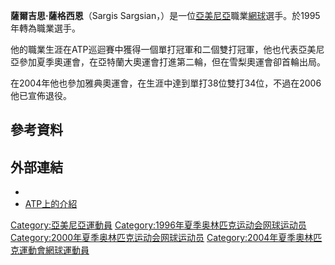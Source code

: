 {{Infobox 网球
|name=Sargis Sargsian
|image=Sargis Sargisian US Open 2004.jpg
|国籍={{ARM}}
|生日={{birth_date_and_age|1973|6|3|mf=y}}
|出生地={{ARM}}葉里溫
|居住地={{USA}}佛羅里達博卡拉頓
|身高=180
|体重=75
|持拍手=右
|反拍=雙手
|转职业年=1995年
|球拍=
|球衣=
|球鞋=
|单打最高排名=
|双打最高排名=38（2004年1月12日）
|现单打排名=
|现双打排名=
|单打冠军头衔=1
|双打冠军头衔=2
|职业战绩=155勝209負
|奖金=2,603,732[[美元|美元]]
|澳网最好成绩=男單第四輪（2003）
|法网最好成绩=男單第三輪（1998、1999、2000）
|温网最好成绩=男單第三輪（2001、2003）
|美网最好成绩=男單第四輪（2004）
|大满贯个数=
|奥运会最好成绩=
}}
{{世大運獎牌記錄
|項目=網球
|a1=1993
|b1=2
|c1=混合雙打
}}
'''薩爾吉思·薩格西恩'''（Sargis Sargsian，{{bd|1973年|6月3日||}}）是一位[[亞美尼亞|亞美尼亞]]職業[[網球|網球]]選手。於1995年轉為職業選手。

他的職業生涯在ATP巡迴賽中獲得一個單打冠軍和二個雙打冠軍，他也代表亞美尼亞參加夏季奧運會，在亞特蘭大奧運會打進第二輪，但在雪梨奧運會卻首輪出局。

在2004年他也參加雅典奧運會，在生涯中達到單打38位雙打34位，不過在2006他已宣佈退役。

== 參考資料 ==
{{Reflist}}

== 外部連結 ==
*{{IOC profile|id=sargis-sargsian}}
*[http://www.atpworldtour.com/Tennis/Players/Sa/S/Sargis-Sargsian.aspx ATP上的介紹]

{{DEFAULTSORT:Sargsian, Sargis}}
[[Category:亞美尼亞運動員|Category:亞美尼亞運動員]]
[[Category:1996年夏季奥林匹克运动会网球运动员|Category:1996年夏季奥林匹克运动会网球运动员]]
[[Category:2000年夏季奥林匹克运动会网球运动员|Category:2000年夏季奥林匹克运动会网球运动员]]
[[Category:2004年夏季奧林匹克運動會網球運動員|Category:2004年夏季奧林匹克運動會網球運動員]]
